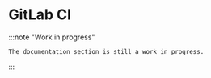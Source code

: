 # GitLab CI

:::note "Work in progress"

    The documentation section is still a work in progress.

:::
